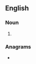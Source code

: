 {{also|secrétions|sécrétions}}
==English==

===Noun===
{{head|en|noun plural form}}

# {{plural of|secretion|lang=en}}

===Anagrams===
* {{anagrams|en|a=ceeinorsst|isocenters|isocentres|necrotises|resections|tricosenes}}